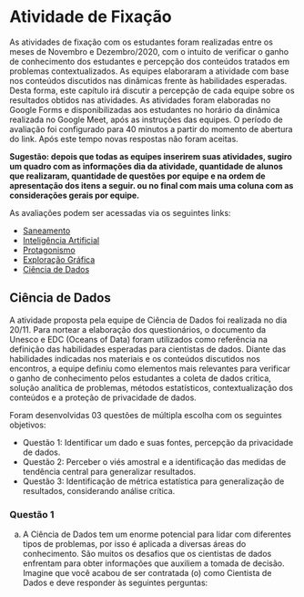 # Atividade de Fixação

As atividades de fixação com os estudantes foram realizadas entre os meses de Novembro e Dezembro/2020, com o intuito de verificar o ganho de conhecimento dos estudantes e percepção dos conteúdos tratados em problemas contextualizados. As equipes elaboraram a atividade com base nos conteúdos discutidos nas dinâmicas frente às habilidades esperadas. Desta forma, este capítulo irá discutir a percepção de cada equipe sobre os resultados obtidos nas atividades.
As atividades foram elaboradas no Google Forms e disponibilizadas aos estudantes no horário da dinâmica realizada no Google Meet, após as instruções das equipes. O período de avaliação foi configurado para 40 minutos a partir do momento de abertura do link. Após este tempo novas respostas não foram aceitas. 

 **Sugestão: depois que todas as equipes inserirem suas atividades, sugiro um quadro com as informações dia da atividade, quantidade de alunos que realizaram, quantidade de questões por equipe e na ordem de apresentação dos itens a seguir. ou no final com mais uma coluna com as considerações gerais por equipe.** 

As avaliações podem ser acessadas via os seguintes links:

 - [Saneamento](https://docs.google.com/forms/d/1xAr6bonRjfJumIGB_0SHndqAAqJ2bLBUvWLZAh8doFw/edit)
  - [Inteligência Artificial](https://docs.google.com/forms/d/18AF3aKUOceI_BEmef9ZFq-KJq9n-a97SgLRkW8s8RKI/edit)
  - [Protagonismo](https://docs.google.com/forms/d/18WCwc6q87M9FTeV8u-pWQAvbOcSR02130lpMXvseiFI/edit)
 - [Exploração Gráfica](https://docs.google.com/forms/d/1mIdDxZklOGfIrCCBrHdZXoSSdrSyk2oeovmwcBB274s/edit)
 - [Ciência de Dados](https://docs.google.com/forms/d/13kIWrOCiosreMTk-sXc7PzOLZ52mRJgGKwV1s_dQqlE/edit)
 
 
## Ciência de Dados

A atividade proposta pela equipe de Ciência de Dados foi realizada no dia 20/11. Para nortear a elaboração dos questionários, o documento da Unesco e EDC (Oceans of Data) foram utilizados como referência na definição das habilidades esperadas para cientistas de dados. Diante das habilidades indicadas nos materiais e os conteúdos discutidos nos encontros, a equipe definiu como elementos mais relevantes para verificar o ganho de conhecimento pelos estudantes a coleta de dados critica, solução analítica de problemas, métodos estatísticos, contextualização dos conteúdos e a proteção de privacidade de dados. 

Foram desenvolvidas 03 questões de múltipla escolha com os seguintes objetivos:

 - Questão 1: Identificar um dado e suas fontes, percepção da privacidade de dados.  
 - Questão 2: Perceber o viés amostral e a identificação das medidas de tendência central para generalizar resultados. 
 - Questão 3: Identificação de métrica estatística para generalização de resultados, considerando análise crítica. 


### Questão 1 {-}

 a. A Ciência de Dados tem um enorme potencial para lidar com diferentes tipos de problemas, por isso é aplicada a diversas áreas do conhecimento. São muitos os desafios que os cientistas de dados enfrentam para obter informações que auxiliem a tomada de decisão. Imagine que você acabou de ser contratada (o) como Cientista de Dados e deve responder às seguintes perguntas:



